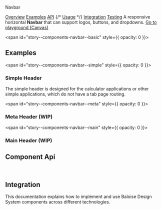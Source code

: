 
<bal-doc-banner id="story--components-navbar--basic">Navbar</bal-doc-banner>

<bal-doc-tabs>
  <a href="#story--components-navbar--basic">Overview</a>
  <a href="#examples">Examples</a>
  <a href="#component-api">API</a>
  {/* <a href="#usage">Usage</a> */}
  <a href="#integration">Integration</a>
  <a href="#testing">Testing</a>
</bal-doc-tabs>

<bal-doc-lead>
  A responsive horizontal <b>Navbar</b> that can support logos, buttons, and dropdowns.
</bal-doc-lead>

<Canvas withSource="open">
  <Story id="components-navbar--basic" />
</Canvas>

<bal-doc-app>
  <bal-button-group class="mb-6" position="center">
    <a class="button is-primary" href="?path=/story/components-navbar--basic">
      Go to playground (Canvas)
    </a>
  </bal-button-group>
</bal-doc-app>

<span id="story--components-navbar--basic" style={{ opacity: 0 }}></span>

## Examples

<span id="story--components-navbar--simple" style={{ opacity: 0 }}></span>

### Simple Header

The simple header is designed for the calculator applications or other simple applications, which
do not have a tab page routing.

<Canvas>
  <Story id="components-navbar--simple" />
</Canvas>

<span id="story--components-navbar--meta" style={{ opacity: 0 }}></span>

### Meta Header (WIP)

<Canvas>
  <Story id="components-navbar--meta" />
</Canvas>

<span id="story--components-navbar--main" style={{ opacity: 0 }}></span>

### Main Header (WIP)

<Canvas>
  <Story id="components-navbar--main" />
</Canvas>

## Component Api

<Description markdown={readme} />
<Description markdown={navbarBrand} />
<Description markdown={navbarMenu} />
<Description markdown={navbarMenuStart} />
<Description markdown={navbarMenuEnd} />

<br />

## Integration

This documentation explains how to implement and use Baloise Design System components across different technologies.

<bal-doc-link-list>
  <a href="?path=/docs/getting-started-html5-overview--page">
    <bal-doc-link-list-item template="html5"></bal-doc-link-list-item>
  </a>
  <a href="?path=/docs/getting-started-vue-overview--page">
    <bal-doc-link-list-item template="vue"></bal-doc-link-list-item>
  </a>
  <a href="?path=/docs/getting-started-angular-overview--page">
    <bal-doc-link-list-item template="angular"></bal-doc-link-list-item>
  </a>
  <a href="?path=/docs/getting-started-react-overview--page">
    <bal-doc-link-list-item template="react"></bal-doc-link-list-item>
  </a>
</bal-doc-link-list>


<Description markdown={testing} />

<bal-doc-github link="/components/bal-navbar/stories/bal-navbar.docs.mdx"></bal-doc-github>
